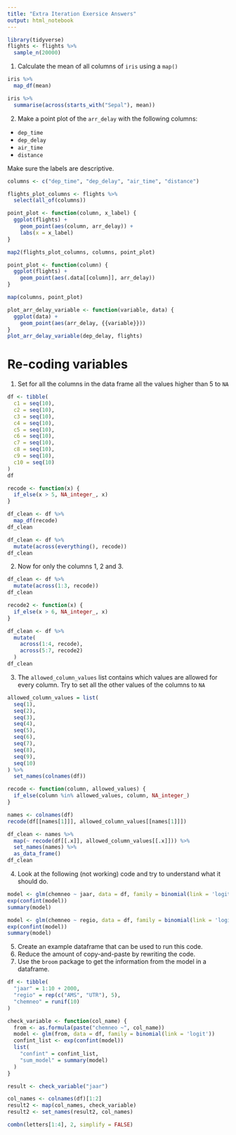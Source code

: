 ```yaml
---
title: "Extra Iteration Exersice Answers"
output: html_notebook
---
```


```r
library(tidyverse)
flights <- flights %>%
  sample_n(20000)
```

1. Calculate the mean of all columns of `iris` using a `map()`

```r
iris %>%
  map_df(mean)

iris %>%
  summarise(across(starts_with("Sepal"), mean))
```

2. Make a point plot of the `arr_delay` with the following columns:
  - `dep_time`
  - `dep_delay`
  - `air_time`
  - `distance`
  
Make sure the labels are descriptive. 
  
```r
columns <- c("dep_time", "dep_delay", "air_time", "distance")

flights_plot_columns <- flights %>%
  select(all_of(columns))

point_plot <- function(column, x_label) {
  ggplot(flights) +
    geom_point(aes(column, arr_delay)) +
    labs(x = x_label)
}

map2(flights_plot_columns, columns, point_plot)

point_plot <- function(column) {
  ggplot(flights) +
    geom_point(aes(.data[[column]], arr_delay)) 
}

map(columns, point_plot)

plot_arr_delay_variable <- function(variable, data) {
  ggplot(data) +
    geom_point(aes(arr_delay, {{variable}}))
}
plot_arr_delay_variable(dep_delay, flights)
```

# Re-coding variables

1. Set for all the columns in the data frame all the values higher than 5 to `NA`

```r
df <- tibble(
  c1 = seq(10),
  c2 = seq(10),
  c3 = seq(10),
  c4 = seq(10),
  c5 = seq(10),
  c6 = seq(10),
  c7 = seq(10),
  c8 = seq(10),
  c9 = seq(10),
  c10 = seq(10)
)
df
```

```r
recode <- function(x) {
  if_else(x > 5, NA_integer_, x)
}

df_clean <- df %>%
  map_df(recode)
df_clean
```

```r
df_clean <- df %>%
  mutate(across(everything(), recode))
df_clean
```

2. Now for only the columns 1, 2 and 3.

```r
df_clean <- df %>%
  mutate(across(1:3, recode))
df_clean

recode2 <- function(x) {
  if_else(x > 6, NA_integer_, x)
}

df_clean <- df %>%
  mutate(
    across(1:4, recode),
    across(5:7, recode2)
  )
df_clean
```

3. The `allowed_column_values` list contains which values are allowed for every column. Try to set all the other values of the columns to `NA`

```r
allowed_column_values = list(
  seq(1), 
  seq(2),
  seq(3),
  seq(4),
  seq(5),
  seq(6), 
  seq(7),
  seq(8),
  seq(9),
  seq(10)
) %>%
  set_names(colnames(df))

recode <- function(column, allowed_values) {
  if_else(column %in% allowed_values, column, NA_integer_)
}

names <- colnames(df)
recode(df[[names[1]]], allowed_column_values[[names[1]]])

df_clean <- names %>%
  map(~ recode(df[[.x]], allowed_column_values[[.x]])) %>%
  set_names(names) %>%
  as_data_frame()
df_clean
```

4. Look at the following (not working) code and try to understand what it should do.

```r
model <- glm(chemneo ~ jaar, data = df, family = binomial(link = 'logit'))
exp(confint(model))
summary(model)

model <- glm(chemneo ~ regio, data = df, family = binomial(link = 'logit'))
exp(confint(model))
summary(model)
```

5. Create an example dataframe that can be used to run this code.
6. Reduce the amount of copy-and-paste by rewriting the code.
7. Use the `broom` package to get the information from the model in a dataframe.

```r
df <- tibble(
  "jaar" = 1:10 + 2000,
  "regio" = rep(c("AMS", "UTR"), 5),
  "chemneo" = runif(10)
)

check_variable <- function(col_name) {
  from <- as.formula(paste("chemneo ~", col_name))
  model <- glm(from, data = df, family = binomial(link = 'logit'))
  confint_list <- exp(confint(model))
  list(
    "confint" = confint_list,
    "sum_model" = summary(model)
  )
}

result <- check_variable("jaar")

col_names <- colnames(df)[1:2]
result2 <- map(col_names, check_variable)
result2 <- set_names(result2, col_names)

combn(letters[1:4], 2, simplify = FALSE)
```

